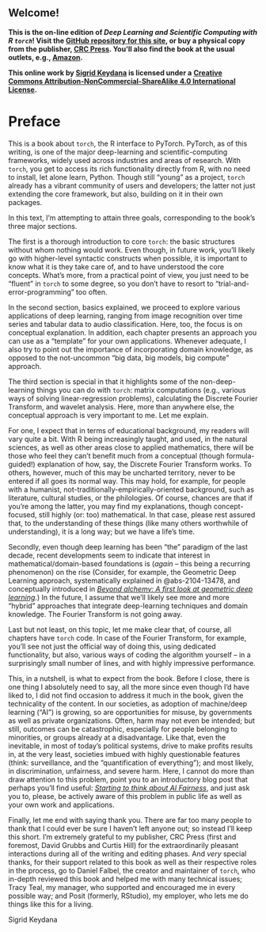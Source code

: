 ::: {.content-visible when-format="html"}
<h2> Welcome!</h2>

**This is the on-line edition of *Deep Learning and Scientific Computing with R `torch`*! Visit the [GitHub repository for this site](https://github.com/skeydan/Deep-Learning-and-Scientific-Computing-with-R-torch), or buy a physical copy from the publisher, [CRC Press](https://doi.org/10.1201/9781003275923). You'll also find the book at the usual outlets, e.g., [Amazon](https://www.amazon.com/Learning-Scientific-Computing-torch-Chapman/dp/1032231394).**

**This online work by [Sigrid Keydana](https://divergences.xyz/) is licensed under a** <a rel="license" href="http://creativecommons.org/licenses/by-nc-sa/4.0/">**Creative Commons Attribution-NonCommercial-ShareAlike 4.0 International License**</a>**.**
:::

# Preface {.unnumbered .unlisted}

This is a book about `torch`, the R interface to PyTorch. PyTorch, as of this writing, is one of the major deep-learning and scientific-computing frameworks, widely used across industries and areas of research. With `torch`, you get to access its rich functionality directly from R, with no need to install, let alone learn, Python. Though still "young" as a project, `torch` already has a vibrant community of users and developers; the latter not just extending the core framework, but also, building on it in their own packages.

In this text, I'm attempting to attain three goals, corresponding to the book's three major sections.

The first is a thorough introduction to core `torch`: the basic structures without whom nothing would work. Even though, in future work, you'll likely go with higher-level syntactic constructs when possible, it is important to know what it is they take care of, and to have understood the core concepts. What's more, from a practical point of view, you just need to be "fluent" in `torch` to some degree, so you don't have to resort to "trial-and-error-programming" too often.

In the second section, basics explained, we proceed to explore various applications of deep learning, ranging from image recognition over time series and tabular data to audio classification. Here, too, the focus is on conceptual explanation. In addition, each chapter presents an approach you can use as a "template" for your own applications. Whenever adequate, I also try to point out the importance of incorporating domain knowledge, as opposed to the not-uncommon "big data, big models, big compute" approach.

The third section is special in that it highlights some of the non-deep-learning things you can do with `torch`: matrix computations (e.g., various ways of solving linear-regression problems), calculating the Discrete Fourier Transform, and wavelet analysis. Here, more than anywhere else, the conceptual approach is very important to me. Let me explain.

For one, I expect that in terms of educational background, my readers will vary quite a bit. With R being increasingly taught, and used, in the natural sciences, as well as other areas close to applied mathematics, there will be those who feel they can't benefit much from a conceptual (though formula-guided!) explanation of how, say, the Discrete Fourier Transform works. To others, however, much of this may be uncharted territory, never to be entered if all goes its normal way. This may hold, for example, for people with a humanist, not-traditionally-empirically-oriented background, such as literature, cultural studies, or the philologies. Of course, chances are that if you're among the latter, you may find my explanations, though concept-focused, still highly (or: too) mathematical. In that case, please rest assured that, to the understanding of these things (like many others worthwhile of understanding), it is a long way; but we have a life's time.

Secondly, even though deep learning has been "the" paradigm of the last decade, recent developments seem to indicate that interest in mathematical/domain-based foundations is (*again* -- this being a recurring phenomenon) on the rise (Consider, for example, the Geometric Deep Learning approach, systematically explained in @abs-2104-13478, and conceptually introduced in [*Beyond alchemy: A first look at geometric deep learning*](https://blogs.rstudio.com/ai/posts/2021-08-26-geometric-deep-learning/).) In the future, I assume that we'll likely see more and more "hybrid" approaches that integrate deep-learning techniques and domain knowledge. The Fourier Transform is not going away.

Last but not least, on this topic, let me make clear that, of course, all chapters have `torch` code. In case of the Fourier Transform, for example, you'll see not just the official way of doing this, using dedicated functionality, but also, various ways of coding the algorithm yourself -- in a surprisingly small number of lines, and with highly impressive performance.

This, in a nutshell, is what to expect from the book. Before I close, there is one thing I absolutely need to say, all the more since even though I'd have liked to, I did not find occasion to address it much in the book, given the technicality of the content. In our societies, as adoption of machine/deep learning ("AI") is growing, so are opportunities for misuse, by governments as well as private organizations. Often, harm may not even be intended; but still, outcomes can be catastrophic, especially for people belonging to minorities, or groups already at a disadvantage. Like that, even the inevitable, in most of today's political systems, drive to make profits results in, at the very least, societies imbued with highly questionable features (think: surveillance, and the "quantification of everything"); and most likely, in discrimination, unfairness, and severe harm. Here, I cannot do more than draw attention to this problem, point you to an introductory blog post that perhaps you'll find useful: [*Starting to think about AI Fairness*](https://blogs.rstudio.com/ai/posts/2021-07-15-ai-fairness/), and just ask you to, please, be actively aware of this problem in public life as well as your own work and applications.

Finally, let me end with saying thank you. There are far too many people to thank that I could ever be sure I haven't left anyone out; so instead I'll keep this short. I'm extremely grateful to my publisher, CRC Press (first and foremost, David Grubbs and Curtis Hill) for the extraordinarily pleasant interactions during all of the writing and editing phases. And *very* special thanks, for their support related to this book as well as their respective roles in the process, go to Daniel Falbel, the creator and maintainer of `torch`, who in-depth reviewed this book and helped me with many technical issues; Tracy Teal, my manager, who supported and encouraged me in every possible way; and Posit (formerly, RStudio), my employer, who lets me do things like this for a living.

Sigrid Keydana
